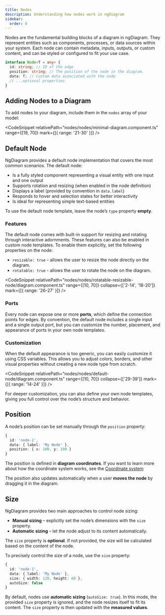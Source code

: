 ```yaml
---
title: Nodes
description: Understanding how nodes work in ngDiagram
sidebar:
  order: 0
---
```



Nodes are the fundamental building blocks of a diagram in ngDiagram.
They represent entities such as components, processes, or data sources within your system. Each node can contain metadata, inputs, outputs, or custom content, and can be styled or configured to fit your use case.

```typescript
interface Node<T = any> {
  id: string; // ID of the edge
  position: string; // The position of the node in the diagram.
  data: T; // Custom data associated with the node
  // ...optional properties
}
```

<LinkCard
  icon="list-format"
  title="Node API"
  href="/docs/api/types/node"
  description="See detailed node properties reference"
/>

## Adding Nodes to a Diagram

To add nodes to your diagram, include them in the `nodes` array of your model:

<CodeSnippet relativePath="nodes/nodes/minimal-diagram.component.ts" range={[19, 70]} mark={[{ range: '21-30' }]} />

## Default Node

NgDiagram provides a default node implementation that covers the most common scenarios. The default node:

- Is a fully styled component representing a visual entity with one input and one output
- Supports rotation and resizing (when enabled in the node definition)
- Displays a label (provided by convention in `data.label`)
- Responds to hover and selection states for better interactivity
- Is ideal for representing simple text-based entities

To use the default node template, leave the node’s `type` property **empty**.

### Features

The default node comes with built-in support for resizing and rotating through interactive adornments. These features can also be enabled in custom node templates.
To enable them explicitly, set the following properties on the node:

- `resizable: true` - allows the user to resize the node directly on the diagram.
- `rotatable: true` - allows the user to rotate the node on the diagram.


<RotatableResizableNode />

<CodeSnippet
  relativePath="nodes/nodes/rotatable-resizable-node/diagram.component.ts"
  range={[10, 70]}
  collapse={['2-14', '18-20']}
  mark={[{ range: '26-27' }]}
/>

<LinkCard icon="list-format" title="Resizing" href="/docs/nodes/resizing" description="Learn about node resizing" />

<LinkCard icon="list-format" title="Rotation" href="/docs/nodes/rotation" description="Learn about node rotation" />

### Ports

Every node can expose one or more **ports**, which define the connection points for edges. By convention, the default node includes a single input and a single output port, but you can customize the number, placement, and appearance of ports in your own node templates.

<LinkCard
  title="Ports"
  href="/docs/internals/nodes/ports"
  description="Read more about ports and how they work in ngDiagram"
/>

### Customization

When the default appearance is too generic, you can easily customize it using CSS variables. This allows you to adjust colors, borders, and other visual properties without creating a new node type from scratch.


<DefaultNode />

<CodeSnippet
  relativePath="nodes/nodes/default-node/diagram.component.ts"
  range={[10, 70]}
  collapse={['29-39']}
  mark={[{ range: '14-24' }]}
/>

For deeper customization, you can also define your own node templates, giving you full control over the node’s structure and behavior.

<LinkCard
  title="Custom Nodes"
  href="/docs/internals/nodes/custom-nodes"
  description="Provide your nodes with unique styles and behaviors"
/>

## Position

A node’s position can be set manually through the `position` property:

```typescript
{
  id: 'node-1',
  data: { label: 'My Node' },
  position: { x: 100, y: 100 }
}
```

The position is defined in **diagram coordinates**. If you want to learn more about how the coordinate system works, see the [Coordinate system](/intro/coordinate-system)

The position also updates automatically when a user **moves the node** by dragging it in the diagram.

## Size

NgDiagram provides two main approaches to control node sizing:

- **Manual sizing** – explicitly set the node’s dimensions with the `size` property.
- **Automatic sizing** – let the node adjust to its content automatically.

The `size` property is **optional**. If not provided, the size will be calculated based on the content of the node.

To precisely control the size of a node, use the `size` property:

```typescript
{
  id: 'node-1',
  data: { label: 'My Node' },
  size: { width: 120, height: 60 },
  autoSize: false
}
```

By default, nodes use **automatic sizing** (`autoSize: true`). In this mode, the provided `size` property is ignored, and the node resizes itself to fit its content. The `size` property is then updated with the **measured values**.
